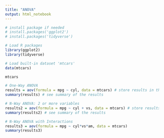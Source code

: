 ```yaml
---
title: "ANOVA"
output: html_notebook
---
```


```r
# install package if needed 
# install.packages('ggplot2')
# install.packages('tidyverse')
```

```r
# Load R packages
library(ggplot2)
library(tidyverse)

```

```r
# Load built-in dataset 'mtcars' 
data(mtcars)

mtcars

```


```r
# One-Way ANOVA
results = aov(formula = mpg ~ cyl, data = mtcars) # store results in the var 'results'
summary(results) # see summary of the results


```

```r
# N-Way ANOVA: 2 or more variables
results2 = aov(formula = mpg ~ cyl + vs, data = mtcars) # store results in the var 'results'
summary(results2) # see summary of the results


```

```r
# N-Way ANOVA with Interactions
results3 = aov(formula = mpg ~ cyl*vs*am, data = mtcars)
summary(results3)

```

